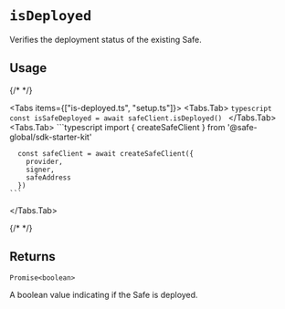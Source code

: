 
# `isDeployed`

Verifies the deployment status of the existing Safe.

## Usage

{/* <!-- vale off --> */}

<Tabs items={["is-deployed.ts", "setup.ts"]}>
  <Tabs.Tab>
    ```typescript 
      const isSafeDeployed = await safeClient.isDeployed()
    ```
  </Tabs.Tab>
  <Tabs.Tab>
    ```typescript 
      import { createSafeClient } from '@safe-global/sdk-starter-kit'
          
      const safeClient = await createSafeClient({
        provider,  
        signer,
        safeAddress
      })
    ```
  </Tabs.Tab>
</Tabs>

{/* <!-- vale on --> */}

## Returns

`Promise<boolean>`

A boolean value indicating if the Safe is deployed.